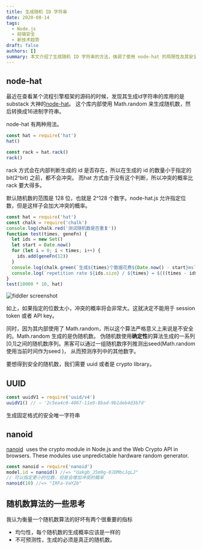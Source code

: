 ```yaml
---
title: 生成随机 ID 字符串
date: 2020-08-14
tags:
  - Node.js
  - 前端安全
  - 新技术趋势
draft: false
authors: []
summary: 本文介绍了生成随机 ID 字符串的方法，强调了使用 node-hat 的局限性及其安全性问题，推荐使用 UUID 或 nanoid 作为更安全的替代方案。
---
```


## node-hat

最近在查看某个流程引擎框架的源码的时候，发现其生成id字符串的库用的是 substack 大神的[node-hat](https://github.com/substack/node-hat)。
这个库内部使用 Math.random 来生成随机数，然后转换成16进制字符串。

node-hat 有两种用法。

```javascript
const hat = require('hat')
hat()

const rack = hat.rack()
rack()
```

rack 方式会在内部判断生成的 id 是否存在，所以在生成的 id 的数量小于指定的 bit(2^bit) 之前，都不会冲突。
而hat 方式由于没有这个判断，所以冲突的概率比 rack 要大得多。

默认随机数的范围是 128 位，也就是 2^128 个数字。node-hat.js 允许指定位数，但是这样子会加大冲突的概率。

```javascript
const hat = require('hat')
const chalk = require('chalk')
console.log(chalk.red('测试随机数是否重复'))
function test(times, geneFn) {
  let ids = new Set()
  let start = Date.now()
  for (let i = 0; i < times; i++) {
    ids.add(geneFn(12))
  }
  console.log(chalk.green(`生成${times}个数据花费${Date.now() - start}ms`))
  console.log(`repetition rate ${ids.size} / ${times} = ${((times - ids.size) / times).toFixed(6)}`)
}
test(10000 * 10, hat)
```

<div className="relative max-h-[400px] max-w-full">
  <Image
    style={{ objectFit: 'contain' }}
    className="my-0 h-auto max-h-[400px] w-auto max-w-full"
    alt="fiddler screenshot"
    src="https://cdn.nlark.com/yuque/0/2020/png/438262/1597419065571-5d8fdbf3-8459-4a71-bff7-ff1aa9207edd.png"
    width={0}
    height={0}
    sizes="100vw"
  />
</div>

如上，如果指定的位数太小，冲突的概率将会非常大。这就决定不能用于 session token 或者 API key。

同时，因为其内部使用了 Math.random，所以这个算法严格意义上来说是不安全的。Math.random 生成的是伪随机数。
伪随机数使用**确定性**的算法生成的一系列[0,1]之间的随机数序列。黑客可以通过一组随机数序列推测出seed(Math.random 使用当前时间作为seed )，
从而预测序列中的其他数字。

要想得到安全的随机数，我们需要 uuid 或者是 crypto library。

## UUID

```javascript
const uuidV1 = require('uuid/v4')
uuidV1() // ⇨ '2c5ea4c0-4067-11e9-8bad-9b1deb4d3b7d'
```

生成固定格式的安全唯一字符串

## nanoid

[nanoid](https://github.com/ai/nanoid)  uses the crypto module in Node.js and the Web Crypto API in browsers. These modules use unpredictable hardware random generator.

```javascript
const nanoid = require('nanoid')
model.id = nanoid() //=> "Uakgb_J5m9g-0JDMbcJqLJ"
// 可以指定更小的位数，但是会增加冲突的概率
nanoid(10) //=> "IRFa-VaY2b"
```

## 随机数算法的一些思考

我认为衡量一个随机数算法的好坏有两个很重要的指标

- 均匀性，每个随机数的生成概率应该是一样的
- 不可预测性，生成的必须是真正的随机数。
